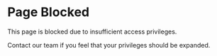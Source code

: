 # Page Blocked

This page is blocked due to insufficient access privileges.

Contact our team if you feel that your privileges should be expanded.
